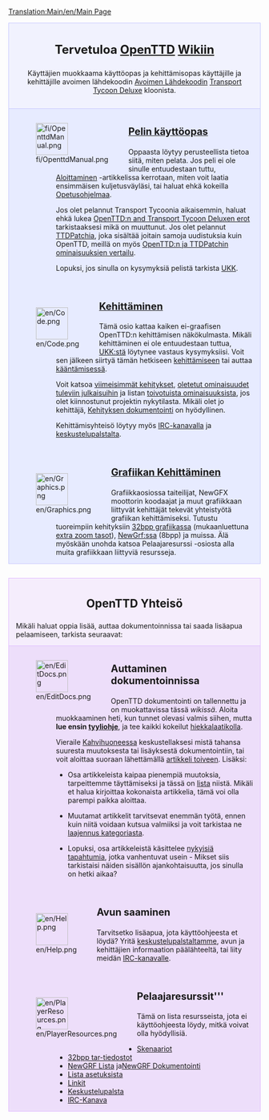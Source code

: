[[Translation:Main/en/Main Page]]
<div style="background-color: #f1f2fe; border: 1px solid #c7c8fe; margin: 0; padding: 1em 1em 1em 1em; text-align:center">
<div style="font-size:1.7em; font-weight:bold">Tervetuloa <span class="plainlinks">[http://www.openttd.org/ OpenTTD]</span> [http://fi.wikipedia.org/wiki/Wiki Wikiin]</div>
Käyttäjien muokkaama käyttöopas ja kehittämisopas käyttäjille ja kehittäjille avoimen lähdekoodin [http://www.opensource.org/ Avoimen Lähdekoodin] [[Main/fi/Transport Tycoon Deluxe|Transport Tycoon Deluxe]] kloonista.</div>
<div style="background-color: #E7EBFF; border: 1px solid #c7c8fe; border-top:none; padding: 1em 1em 0em 1em; margin-bottom:2em">
<div style="float:left">[[File:fi/OpenttdManual.png|64px]]</div>
<div style="margin-left:80px; margin-bottom:4em">
<div style="font-size:1.4em; font-weight:bold">[[Main/fi/OpenTTD|Pelin käyttöopas]]</div>
Oppaasta löytyy perusteellista tietoa siitä, miten pelata. Jos peli ei ole sinulle entuudestaan tuttu, [[Main/fi/Aloittaminen|Aloittaminen]] -artikkelissa kerrotaan, miten voit laatia ensimmäisen kuljetusväyläsi, tai haluat ehkä kokeilla [[Main/fi/Opetusohjelma|Opetusohjelmaa]].

Jos olet pelannut Transport Tycoonia aikaisemmin, haluat ehkä lukea [[Main/fi/Muutokset TTD|OpenTTD:n and Transport Tycoon Deluxen erot]] tarkistaaksesi mikä on muuttunut. Jos olet pelannut [[Main/fi/TTDPatch|TTDPatchia]], joka sisältää joitain samoja uudistuksia kuin OpenTTD, meillä on myös [[Main/fi/Muutokset TTDPatch|OpenTTD:n ja TTDPatchin ominaisuuksien vertailu]].

Lopuksi, jos sinulla on kysymyksiä pelistä tarkista [[Main/fi/UKK|UKK]].
</div>

<div style="float:left">[[File:en/Code.png|64px]]</div>
<div style="margin-left:80px; margin-bottom:4em">
<div style="font-size:1.4em; font-weight:bold">[[Main/fi/Kehittäminen|Kehittäminen]]</div>
Tämä osio kattaa kaiken ei-graafisen OpenTTD:n kehittämisen näkökulmasta. Mikäli kehittäminen ei ole entuudestaan tuttua, [[Main/fi/UKK Kehittäminen|UKK:stä]] löytynee vastaus kysymyksiisi.  Voit sen jälkeen siirtyä tämän hetkiseen [[Main/fi/Kehittäminen|kehittämiseen]] tai auttaa [[Main/fi/Kansainvälistäminen|kääntämisessä]]. 

Voit katsoa [[Main/fi/Viimeisimmät ja nykyiset kehitykset|viimeisimmät kehitykset]], [[Main/fi/Tiekartta|oletetut ominaisuudet tuleviin julkaisuihin]] ja listan [[Main/fi/Toivotut ominaisuudet|toivotuista ominaisuuksista]], jos olet kiinnostunut projektin nykytilasta. Mikäli olet jo kehittäjä, [[Main/fi/Kehityksen dokumentointi|Kehityksen dokumentointi]] on hyödyllinen.

Kehittämisyhteisö löytyy myös [[Main/fi/IRC-kanava|IRC-kanavalla]] ja [http://www.tt-forums.net/viewforum.php?f=33 keskustelupalstalta].
</div>

<div style="float:left">[[File:en/Graphics.png|64px]]</div>
<div style="margin-left:80px; margin-bottom:1em; min-height:64px">
<div style="font-size:1.4em; font-weight:bold">[[Main/fi/Grafiikan Kehittäminen|Grafiikan Kehittäminen]]</div>
Grafiikkaosiossa taiteilijat, NewGFX moottorin koodaajat ja muut grafiikkaan liittyvät kehittäjät tekevät yhteistyötä grafiikan kehittämiseksi. Tutustu tuoreimpiin kehityksiin [[Main/fi/32bit Grafiikan kehittäminen|32bpp grafiikassa]] (mukaanluettuna [[Main/fi/32bpp Extra Zoom Tasot|extra zoom tasot]]), [[Main/fi/NewGRF Dokumentointi|NewGrf:ssa]] (8bpp) ja muissa. Älä myöskään unohda katsoa Pelaajaresurssi -osiosta alla muita grafiikkaan liittyviä resursseja.
</div>

</div>

<div style="background-color: #F5EDFC; border: 1px solid #E1BBFF; margin: 0; padding: 1em 1em 0em 1em;">
<div style="font-size:1.6em; font-weight:bold; text-align:center">OpenTTD Yhteisö</div>
Mikäli haluat oppia lisää, auttaa dokumentoinnissa tai saada lisäapua pelaamiseen, tarkista seuraavat:
</div>

<div style="background-color: #EDDEFA; border: 1px solid #E1BBFF; border-top:none; padding: 1em 1em 0em 1em;">

<div style="float:left">[[File:en/EditDocs.png|64px]]</div>
<div style="margin-left:80px; margin-bottom:4em">
<div style="font-size:1.4em; font-weight:bold">Auttaminen dokumentoinnissa</div>
OpenTTD dokumentointi on tallennettu ja on muokattavissa tässä <em>wikissä</em>. Aloita muokkaaminen heti, kun tunnet olevasi valmis siihen, mutta '''lue ensin [[Main/fi/Tyyliohje|tyyliohje]]''', ja tee kaikki kokeilut [[Main/fi/Hiekkalaatikko|hiekkalaatikolla]].  

Vieraile [[Main/fi/Kahvihuone|Kahvihuoneessa]] keskustellaksesi mistä tahansa suuresta muutoksesta tai lisäyksestä dokumentointiin, tai voit aloittaa suoraan lähettämällä [[Main/fi/Toivotut artikkelit|artikkeli toiveen]]. Lisäksi:

* Osa artikkeleista kaipaa pienempiä muutoksia, tarpeittemme täyttämiseksi ja tässä on [[Category/fi/Tehtävä|lista]] niistä. Mikäli et halua kirjoittaa kokonaista artikkelia, tämä voi olla parempi paikka aloittaa.  

* Muutamat artikkelit tarvitsevat enemmän työtä, ennen kuin niitä voidaan kutsua valmiiksi ja voit tarkistaa ne [[Category/fi/Laajennettavat Artikkelit|laajennus kategoriasta]]. 

* Lopuksi, osa artikkeleistä käsittelee [[Category/fi/Nykyiset tapahtumat|nykyisiä tapahtumia]], jotka vanhentuvat usein - Mikset siis tarkistaisi näiden sisällön ajankohtaisuutta, jos sinulla on hetki aikaa?
</div>

<div style="float:left">[[File:en/Help.png|64px]]</div>
<div style="margin-left:80px; margin-bottom:4em">
<div style="font-size:1.4em; font-weight:bold">Avun saaminen</div>
Tarvitsetko lisäapua, jota käyttöohjeesta et löydä? Yritä [http://www.tt-forums.net/viewforum.php?f=55 keskustelupalstaltamme], avun ja kehittäjien informaation päälähteeltä, tai liity meidän [[Main/fi/IRC-kanava|IRC-kanavalle]].
</div>

<div style="float:left">[[File:en/PlayerResources.png|64px]]</div>
<div style="margin-left:80px; margin-bottom:1em">
<div style="font-size:1.4em; font-weight:bold">Pelaajaresurssit'''</div>
Tämä on lista resursseista, jota ei käyttöohjeesta löydy, mitkä voivat olla hyödyllisiä.
*[[Main/en/Lista käyttäjien tekemistä skenaarioista|Skenaariot]]
*[[Main/en/Lista ladattavista 32bpp tar-tiedostoista|32bpp tar-tiedostot]]
*[[Main/fi/NewGRF Lista|NewGRF Lista]] ja[[Main/fi/NewGRF Dokumentointi|NewGRF Dokumentointi]]
*[[Main/fi/Lisäasetukset|Lista asetuksista]]
*[[Main/fi/Linkit|Linkit]]
*[http://www.tt-forums.net/viewforum.php?f=55 Keskustelupalsta]
*[[Main/fi/IRC-Kanava|IRC-Kanava]]
</div>
</div>